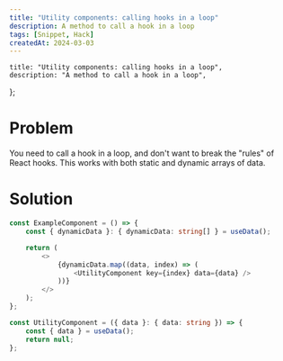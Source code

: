 ```yaml
---
title: "Utility components: calling hooks in a loop"
description: A method to call a hook in a loop
tags: [Snippet, Hack]
createdAt: 2024-03-03
---
```


	title: "Utility components: calling hooks in a loop",
	description: "A method to call a hook in a loop",
};

# Problem

You need to call a hook in a loop, and don't want to break the "rules" of React hooks.
This works with both static and dynamic arrays of data.

# Solution

```typescript
const ExampleComponent = () => {
	const { dynamicData }: { dynamicData: string[] } = useData();

	return (
		<>
			{dynamicData.map((data, index) => (
				<UtilityComponent key={index} data={data} />
			))}
		</>
	);
};

const UtilityComponent = ({ data }: { data: string }) => {
	const { data } = useData();
	return null;
};
```
